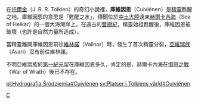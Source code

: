 在[[托爾金|托爾金]]（J. R. R. Tolkien）的奇幻小說裡，'''庫維因恩'''（Cuiviénen）是[[精靈_(中土大陸)|精靈]]甦醒之地。庫維因恩的意思是「甦醒之水」，傳聞位於[[中土大陸|中土大陸]]遠東[[赫爾卡內海|赫爾卡內海]]（Sea of Helkar）的一個大海灣岸上。在遠古的[[雙樹紀|雙樹紀]]，精靈始祖甦醒後，庫維因恩被破壞（也許是自然力量所造成）。

當精靈離開庫維因恩前往[[維林諾|維林諾]]（Valinor）時，發生了首次精靈分裂，[[亞維瑞族|亞維瑞族]]（Avari）沒有前往維林諾。

不明亞維瑞族於[[第一紀元|第一紀元]]留在庫維因恩多久，肯定的是，赫爾卡內海在[[憤怒之戰|憤怒之戰]]（War of Wrath）後已不存在。

[[Category:中土大陸的地理|C]]

{{Tolkien-stub}}

[[pl:Hydrografia_Śródziemia#Cuiviénen|pl:Hydrografia Śródziemia#Cuiviénen]]
[[sv:Platser_i_Tolkiens_värld#Cuiviénen|sv:Platser i Tolkiens värld#Cuiviénen]]